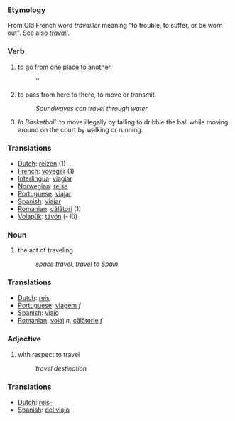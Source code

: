 ===Etymology===
From Old French word ''travailler'' meaning "to trouble, to suffer, or be worn out". See also ''[[travail]]''.

===Verb===
#to go from one [[place]] to another.
#:''
#to pass from here to there, to move or transmit.
#:''Soundwaves can travel through water''
#''In Basketball''. to move illegally by failing to dribble the ball while moving around on the court by walking or running.

===Translations===
*[[Dutch]]: [[reizen]] (1)
*[[French]]: [[voyager]] (1)
*[[Interlingua]]: [[viagiar]]
*[[Norwegian]]: [[reise]]
*[[Portuguese]]: [[viajar]]
*[[Spanish]]: [[viajar]]
*[[Romanian]]: [[călători]] (1)
*[[Volapük]]: [[tävön]] (- lü)

===Noun===
#the act of traveling
#: ''space travel'', ''travel to Spain''
===Translations===
*[[Dutch]]: [[reis]]
*[[Portuguese]]: [[viagem]] ''f''
*[[Spanish]]: [[viajo]]
*[[Romanian]]: [[voiaj]] ''n'', [[călătorie]] ''f''

===Adjective===
# with respect to travel
#: ''travel destination''

===Translations===
*[[Dutch]]: [[reis-]]
*[[Spanish]]: [[del viajo]]